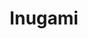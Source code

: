 ---
title: "Inugami"
slug: "inugami"
arcana: "Hanged"

image: "./Inugami.jpg"

phys: ""
gun: "null"
fire: "null"
ice: ""
elec: ""
wind: "weak"
psy: ""
nuke: ""
bless: ""
curse: "null"
---